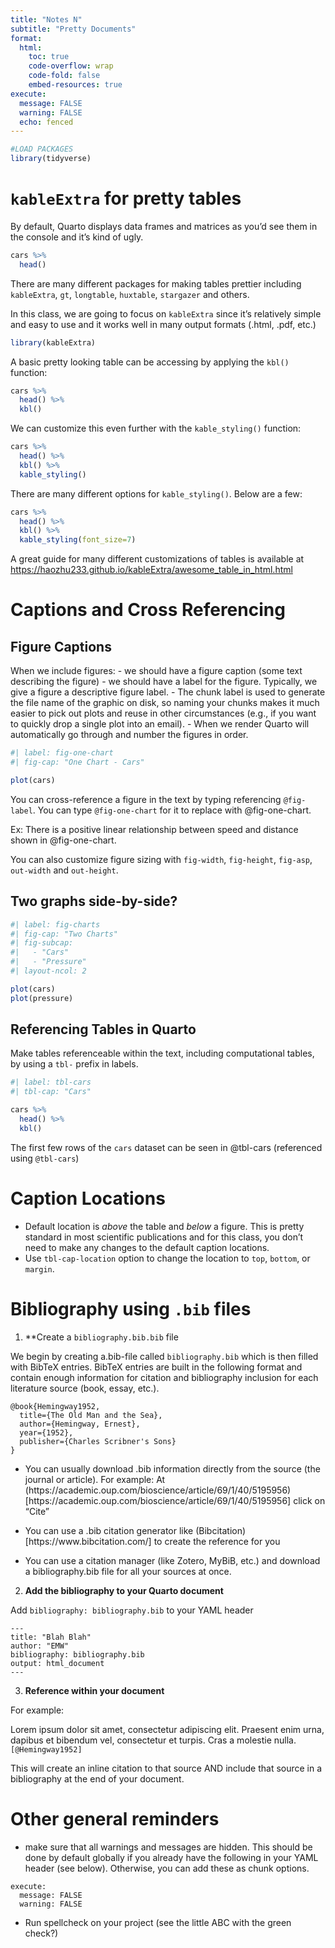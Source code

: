 ```yaml
---
title: "Notes N"
subtitle: "Pretty Documents"
format:
  html:
    toc: true
    code-overflow: wrap
    code-fold: false
    embed-resources: true
execute: 
  message: FALSE
  warning: FALSE
  echo: fenced
---
```


```r
#LOAD PACKAGES
library(tidyverse)
```

# `kableExtra` for pretty tables

By default, Quarto displays data frames and matrices as you’d see them in the console and it's kind of ugly.  

```r
cars %>% 
  head()
```

There are many different packages for making tables prettier including `kableExtra`, `gt`, `longtable`, `huxtable`, `stargazer` and others. 

In this class, we are going to focus on `kableExtra` since it's relatively simple and easy to use and it works well in many output formats (.html, .pdf, etc.)

```r
library(kableExtra)
```

A basic pretty looking table can be accessing by applying the `kbl()` function:

```r
cars %>% 
  head() %>% 
  kbl()
```
We can customize this even further with the `kable_styling()` function: 

```r
cars %>% 
  head() %>% 
  kbl() %>% 
  kable_styling()
```

There are many different options for `kable_styling()`. Below are a few:  

```r
cars %>% 
  head() %>% 
  kbl() %>% 
  kable_styling(font_size=7)
```

A great guide for many different customizations of tables is available at [https://haozhu233.github.io/kableExtra/awesome_table_in_html.html](https://haozhu233.github.io/kableExtra/awesome_table_in_html.html)

# Captions and Cross Referencing

## Figure Captions

When we include figures: 
- we should have a figure caption (some text describing the figure)
- we should have a label for the figure. Typically, we give a figure a descriptive figure label.
    -  The chunk label is used to generate the file name of the graphic on disk, so naming your chunks makes it much easier to pick out plots and reuse in other circumstances (e.g., if you want to quickly drop a single plot into an email).
    - When we render Quarto will automatically go through and number the figures in order. 

```r
#| label: fig-one-chart
#| fig-cap: "One Chart - Cars"

plot(cars)
```

You can cross-reference a figure in the text by typing referencing `@fig-label`. You can type `@fig-one-chart` for it to replace with @fig-one-chart. 

Ex: There is a positive linear relationship between speed and distance shown in @fig-one-chart. 

You can also customize figure sizing with `fig-width`, `fig-height`, `fig-asp`, `out-width` and `out-height`. 

## Two graphs side-by-side?

```r
#| label: fig-charts
#| fig-cap: "Two Charts"
#| fig-subcap: 
#|   - "Cars"
#|   - "Pressure"
#| layout-ncol: 2

plot(cars)
plot(pressure)
```


## Referencing Tables in Quarto 

Make tables referenceable within the text, including computational tables, by using a `tbl-` prefix in labels.

```r
#| label: tbl-cars
#| tbl-cap: "Cars"

cars %>% 
  head() %>% 
  kbl()
```
The first few rows of the `cars` dataset can be seen in @tbl-cars (referenced using `@tbl-cars`)

# Caption Locations

- Default location is *above* the table and *below* a figure. This is pretty standard in most scientific publications and for this class, you don't need to make any changes to the default caption locations. 
- Use `tbl-cap-location` option to change the location to `top`, `bottom`, or `margin`.

# Bibliography using `.bib` files

1. **Create a `bibliography.bib.bib` file

We begin by creating a.bib-file called `bibliography.bib` which is then filled with BibTeX entries. BibTeX entries are built in the following format and contain enough information for citation and bibliography inclusion for each literature source (book, essay, etc.).

```
@book{Hemingway1952,
  title={The Old Man and the Sea},
  author={Hemingway, Ernest},
  year={1952},
  publisher={Charles Scribner's Sons}
}
```

- You can usually download .bib information directly from the source (the journal or article). For example: At (https://academic.oup.com/bioscience/article/69/1/40/5195956)[https://academic.oup.com/bioscience/article/69/1/40/5195956] click on "Cite"

- You can use a .bib citation generator like (Bibcitation)[https://www.bibcitation.com/] to create the reference for you

- You can use a citation manager (like Zotero, MyBiB, etc.) and download a bibliography.bib file for all your sources at once. 

2. **Add the bibliography to your Quarto document** 

Add `bibliography: bibliography.bib` to your YAML header

```
---
title: "Blah Blah"
author: "EMW"
bibliography: bibliography.bib
output: html_document
---
```
 

3. **Reference within your document**

For example: 

Lorem ipsum dolor sit amet, consectetur adipiscing elit.
Praesent enim urna, dapibus et bibendum vel, consectetur et turpis.
Cras a molestie nulla. `[@Hemingway1952]` 

This will create an inline citation to that source AND include that source in a bibliography at the end of your document. 

# Other general reminders

- make sure that all warnings and messages are hidden. This should be done by default globally if you already have the following in your YAML header (see below). Otherwise, you can add these as chunk options. 

```
execute: 
  message: FALSE
  warning: FALSE
```



- Run spellcheck on your project (see the little ABC with the green check?)













